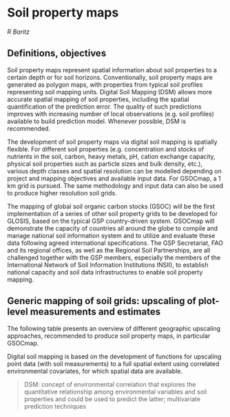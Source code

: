 # Soil property maps

*R Baritz*

## Definitions, objectives

Soil property maps represent spatial information about soil properties to a certain depth or for soil horizons. Conventionally, soil property maps are generated as polygon maps, with properties from typical soil profiles representing soil mapping units.
Digital Soil Mapping (DSM) allows more accurate spatial mapping of soil properties, including the spatial quantification of the prediction error. The quality of such predictions improves with increasing number of local observations (e.g. soil profiles) available to build prediction model. Whenever possible, DSM is recommended. 

The development of soil property maps via digital soil mapping is spatially flexible. For different soil properties (e.g. concentration and stocks of nutrients in the soil, carbon, heavy metals, pH, cation exchange capacity, physical soil properties such as particle sizes and bulk density, etc.), various depth classes and spatial resolution can be modelled depending on project and mapping objectives and available input data. For GSOCmap, a 1 km grid is pursued. The same methodology and input data can also be used to produce higher resolution soil grids.

The mapping of global soil organic carbon stocks (GSOC) will be the first implementation of a series of other soil property grids to be developed for GLOSIS, based on the typical GSP country-driven system. GSOCmap will demonstrate the capacity of countries all around the globe to compile and manage national soil information system and to utilize and evaluate these data following agreed international specifications. The GSP Secretariat, FAO and its regional offices, as well as the Regional Soil Partnerships, are all challenged together with the GSP members, especially the members of the International  Network of Soil Information Institutions INSII), to establish national capacity and soil data infrastructures to enable soil property mapping. 

## Generic mapping of soil grids: upscaling of plot-level measurements and estimates

The following table presents an overview of different geographic upscaling approaches, recommended to produce soil property maps, in particular GSOCmap.

Digital soil mapping is based on the development of functions for upscaling point data (with soil measurements) to a full spatial extent using correlated environmental covariates, for which spatial data are available.

> DSM: concept of environmental correlation that explores the quantitative relationship among environmental variables and soil properties and could be used to predict the latter; multivariate prediction techniques

